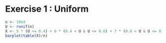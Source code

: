 # Exercise 1 : Uniform

```r
n <- 10e4
U <- runif(n)
X <- 5 * (U <= 0.4) + 6 * (0.4 < U & U <= 0.6) + 7 * (0.6 < U & U <= 0.9) + 8 * (0.9 < U)
barplot(table(X)/n)
```